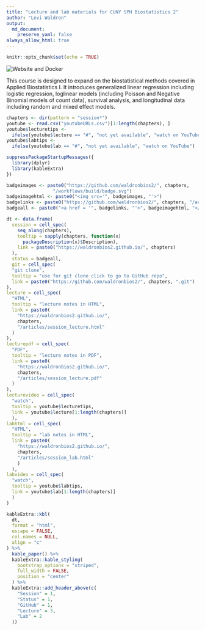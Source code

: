 ```yaml
---
title: "Lecture and lab materials for CUNY SPH Biostatistics 2"
author: "Levi Waldron"
output: 
  md_document:
    preserve_yaml: false
always_allow_html: true
---
```


```r
knitr::opts_chunk$set(echo = TRUE)
```

<!-- badges: start --> ![Website and Docker](https://github.com/waldronbios2/cunybios2/workflows/Website%20and%20Docker/badge.svg) <!-- badges: end -->

This course is designed to expand on the biostatistical methods
covered in Applied Biostatistics I. It introduces generalized linear
regression including logistic regression, loglinear models (including
Poisson and Negative Binomial models of count data), survival
analysis, and longitudinal data including random and mixed effect
models.

```r
chapters <- dir(pattern = "session*")
youtube <- read.csv("youtubeURLs.csv")[1:length(chapters), ]
youtube$lecturetips <-
  ifelse(youtube$lecture == "#", "not yet available", "watch on YouTube")
youtube$labtips <-
  ifelse(youtube$lab == "#", "not yet available", "watch on YouTube")
```

```r
suppressPackageStartupMessages({
  library(dplyr)
  library(kableExtra)
})
```

```r
badgeimages <- paste0("https://github.com/waldronbios2/", chapters, 
                 "/workflows/build/badge.svg")
badgeimagehtml <- paste0("<img src='", badgeimages, "'>")
badgelinks <- paste0("https://github.com/waldronbios2/", chapters, "/actions")
badgeall <- paste0("<a href = '", badgelinks, "'>", badgeimagehtml, "</a>")
```

```r
dt <- data.frame(
  session = cell_spec(
    seq_along(chapters),
    tooltip = sapply(chapters, function(x)
      packageDescription(x)$Description),
    link = paste0("https://waldronbios2.github.io/", chapters)
  ),
  status = badgeall,
  git = cell_spec(
  "git clone",
  tooltip = "use for git clone click to go to GitHub repo",
  link = paste0("https://github.com/waldronbios2/", chapters, ".git")
),
lecture = cell_spec(
  "HTML",
  tooltip = "lecture notes in HTML",
  link = paste0(
    "https://waldronbios2.github.io/",
    chapters,
    "/articles/session_lecture.html"
  )
),
lecturepdf = cell_spec(
  "PDF",
  tooltip = "lecture notes in PDF",
  link = paste0(
    "https://waldronbios2.github.io/",
    chapters,
    "/articles/session_lecture.pdf"
  )
),
lecturevideo = cell_spec(
  "watch",
  tooltip = youtube$lecturetips,
  link = youtube$lecture[1:length(chapters)]
  ),
labhtml = cell_spec(
  "HTML",
  tooltip = "lab notes in HTML",
  link = paste0(
    "https://waldronbios2.github.io/",
    chapters,
    "/articles/session_lab.html"
    )
  ),
labvideo = cell_spec(
  "watch",
  tooltip = youtube$labtips,
  link = youtube$lab[1:length(chapters)]
  )
)
```

```r
kableExtra::kbl(
  dt,
  format = "html",
  escape = FALSE,
  col.names = NULL,
  align = "c"
) %>%
  kable_paper() %>%
  kableExtra::kable_styling(
    bootstrap_options = "striped",
    full_width = FALSE,
    position = "center"
  ) %>%
  kableExtra::add_header_above(c(
    "Session" = 1,
    "Status" = 1,
    "GitHub" = 1,
    "Lecture" = 3,
    "Lab" = 2
  ))
```

